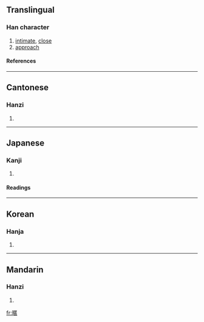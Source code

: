==Translingual==
===Han character===
{{Han char|rn=72|rad=日|as=11|sn=15|four=6101<sub>6</sub>|canj=日尸廿口 (ASTR)}}
# [[intimate]], [[close]]
# [[approach]]
====References====
{{Han ref|kx=0499.250|dkj=14132|dj=0868.310|hdz=21528.040|uh=66B1|ud=26289|bh=BCCA|bd=48330}}

----
==Cantonese==
===Hanzi===
{{yue-hanzi|jyut=|y=nik1}}
# {{defn|Cantonese}}

----
==Japanese==
===Kanji===
{{ja-kanji|grade=|rs=日11}}
# {{defn|Japanese}} 
====Readings====
{{ja-readings|on=[[じつ]] (jitsu), [[にち]] (nichi)|kun=[[ちかずく]] (chikazuku), [[ちかずき]] (chikazuki)}}

----
==Korean==
===Hanja===
{{ko-hanja|hangeul=닐>일|eumhun=|rv=nil>il|mr=nil>il|y=nil>il}}
# {{defn|Korean}}

----
==Mandarin==
===Hanzi===
{{cmn-hanzi|pin=[[nì]] (ni4)|wg=ni<sup>4</sup>}}
# {{defn|Mandarin}}

[[fr:暱]]